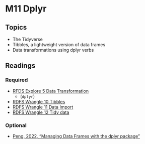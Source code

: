 # M11 Dplyr

## Topics

-   The Tidyverse
-   Tibbles, a lightweight version of data frames
-   Data transformations using dplyr verbs

## Readings

### Required

-   [RFDS Explore 5 Data Transformation](https://r4ds.had.co.nz/transform.html)
    -   (`dplyr`)
-   [RDFS Wrangle 10 Tibbles](https://r4ds.had.co.nz/tibbles.html)
-   [RDFS Wrangle 11 Data Import](https://r4ds.had.co.nz/data-import.html)
-   [RDFS Wrangle 12 Tidy data](https://r4ds.had.co.nz/tidy-data.html)

### Optional

-   [Peng, 2022, "Managing Data Frames with the dplyr package"](https://bookdown.org/rdpeng/rprogdatascience/managing-data-frames-with-the-dplyr-package.html)